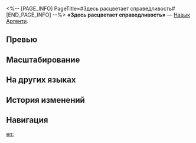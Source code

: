 <%-- [PAGE_INFO]
PageTitle=#Здесь расцветает справедливость#
[END_PAGE_INFO] --%>
{{Навык Инфобокс
|Название         = Здесь расцветает справедливость
|Изображение      = Навык Здесь расцветает справедливость.png
|Персонаж         = Аргенти
|Тип              = Навык
|Тэг              = Групповая атака
|УронСтойк        = 10
|ЭнергияГен       = 30
|Энергия          = 
|Длительность     = 
|Описание         = Наносит всем противникам физический урон, равный {{Цвет|Выделенный|60%—132%}} от силы атаки Аргенти.
|Свойство1        = 
|Масштабирование1 = 
}}
'''«Здесь расцветает справедливость»''' — [[Навык]] [[Аргенти]].

==Превью==
{{Превью
|Файл = Здесь расцветает справедливость Превью
}}

==Масштабирование==
{{Масштабирование навыка
|60%;66%;72%;78%;84%;90%;97.5%;105%;112.5%;120%;126%;132%;138%;144%;150%
}}

==На других языках==
{{На других языках
|en   = Justice, Hereby Blooms
|zhs  = 公正，此处盛放
|zht  = 公正，此處盛放
|ja   = {{Rubi|公正|こうせい}}、ここに{{Rubi|咲|さ}}き{{Rubi|誇|ほこ}}る
|ko   = 공정, 이곳에 피어나다
|es   = Florecimiento de la justicia
|fr   = Épines de la justice
|ru   = Здесь расцветает справедливость
|th   = Justice, Hereby Blooms
|vi   = Công Lý, Nở Rộ Từ Đây
|de   = Gerechtigkeit erblüht hier
|id   = Justice, Hereby Blooms
|pt   = Justiça, Aqui Floresce
}}

==История изменений==
{{История изменений|3.5}}

==Навигация==
{{Навык Навбокс|Аргенти}}

[[en:]]